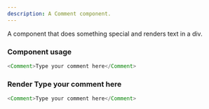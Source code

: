 ```yaml
---
description: A Comment component.
---
```



A component that does something special and renders text in a div.

### Component usage

```js
<Comment>Type your comment here</Comment>
```

### Render Type your comment here

```js live
<Comment>Type your comment here</Comment>
```
